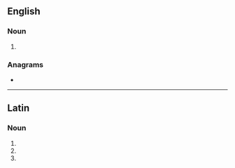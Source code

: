 ==English==

===Noun===
{{head|en|noun plural form}}

# {{plural of|dracone|lang=en}}

===Anagrams===
* {{anagrams|en|Cardones|canderos|endosarc|narcosed}}

----

==Latin==

===Noun===
{{la-noun-form|dracōnēs}}

# {{inflection of|dracō||nom|p|lang=la}}
# {{inflection of|dracō||acc|p|lang=la}}
# {{inflection of|dracō||voc|p|lang=la}}